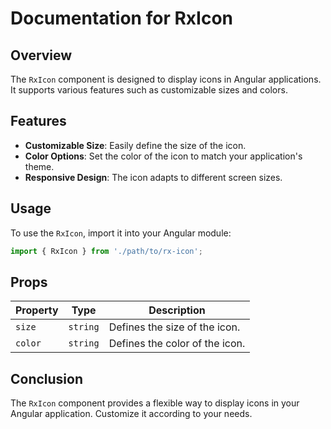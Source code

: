 
<Meta title='Misc/RxIcon' />

# Documentation for RxIcon

## Overview
The `RxIcon` component is designed to display icons in Angular applications. It supports various features such as customizable sizes and colors.

## Features
- **Customizable Size**: Easily define the size of the icon.
- **Color Options**: Set the color of the icon to match your application's theme.
- **Responsive Design**: The icon adapts to different screen sizes.

## Usage
To use the `RxIcon`, import it into your Angular module:

```typescript
import { RxIcon } from './path/to/rx-icon';
```

<Story name="Basic" of={RxIconStories.SimpleExemple} />

## Props
| Property         | Type             | Description                               |
|------------------|------------------|-------------------------------------------|
| `size`           | `string`         | Defines the size of the icon.            |
| `color`          | `string`         | Defines the color of the icon.           |

## Conclusion
The `RxIcon` component provides a flexible way to display icons in your Angular application. Customize it according to your needs.
